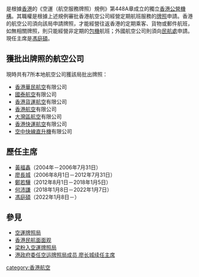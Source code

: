 {{香港公營機構基礎資訊
|中文機構名稱=空運牌照局
|英文機構名稱=Air Transport Licensing Authority
|機構標誌=Regional Emblem of Hong Kong.svg
|標誌大小=
|首長職銜=主席
|首長姓名=[[馮庭碩|馮庭碩]]{{SC}}
|副首長職銜=
|副首長姓名=
|副首長職銜2=
|副首長姓名2=
|副首長職銜3=
|副首長姓名3=
|副首長職銜4=
|副首長姓名4=
|副首長職銜5=
|副首長姓名5=
|成立年份=1949年
|法律基礎=《空運(航空服務牌照)規例》
|類型= 法定組織
|總部={{HKG}}[[添馬|添馬]]添美道2號[[香港特別行政區政府總部_(建築物)|政府總部]]東翼21樓
|網站={{Official website|https://www.thb.gov.hk/tc/boards/transport/air/atla.html|官方網站}}
}}
{{engname|空運牌照局|Air Transport Licensing Authority}}是根據[[香港|香港]]的《空運（航空服務牌照）規例》第448A章成立的獨立[[香港公營機構|香港公營機構]]。其職權是根據上述規例審批香港航空公司經營定期航班服務的[[牌照|牌照]]申請。香港的航空公司須向該局申請牌照，才能經營往返香港的定期乘客、貨物或郵件航班，如無相關牌照，則只能經營非定期的[[包機|包機]]航班；外國航空公司則須向[[民航處|民航處]]申請。現任主席是[[馮庭碩|馮庭碩]]。
{{香港航空}}


==獲批出牌照的航空公司==
現時共有7所本地航空公司獲該局批出牌照：
*[[香港華民航空|香港華民航空]]有限公司
*[[國泰航空|國泰航空]]有限公司
*[[香港貨運航空|香港貨運航空]]有限公司
*[[香港航空|香港航空]]有限公司
*[[大灣區航空|大灣區航空]]有限公司
*[[香港快運航空|香港快運航空]]有限公司
*[[空中快線直升機有限公司|空中快線直升機]]有限公司


==歷任主席==
{{Expand list}} 
*[[黃福鑫|黃福鑫]]（2004年－2006年7月31日）
*[[廖長城|廖長城]]（2006年8月1日－2012年7月31日）
*[[鄭若驊|鄭若驊]]（2012年8月1日－2018年1月5日）
*[[何沛謙|何沛謙]]（2018年1月8日－2022年1月7日）
*[[馮庭碩|馮庭碩]]（2022年1月8日－）

==參見==
*[http://www.thb.gov.hk/tc/boards/transport/air/atla.htm 空運牌照局] {{Wayback|url=http://www.thb.gov.hk/tc/boards/transport/air/atla.htm |date=20191023071622 }}
*[http://qikan.cacs.net.cn/html/20101110/87854.shtml 香港民航面面观] {{Wayback|url=http://qikan.cacs.net.cn/html/20101110/87854.shtml |date=20190611164825 }}
* [http://hk.apple.nextmedia.com/news/art/20130727/18351561 梁粉入空運牌照局] {{Wayback|url=http://hk.apple.nextmedia.com/news/art/20130727/18351561 |date=20150604033844 }}
*[http://news.sohu.com/20080718/n258233330.shtml 港政府委任空运牌照局成员 廖长城续任主席] {{Wayback|url=http://news.sohu.com/20080718/n258233330.shtml |date=20190611141426 }}
{{香港公營機構}}
[[category:香港航空|category:香港航空]]